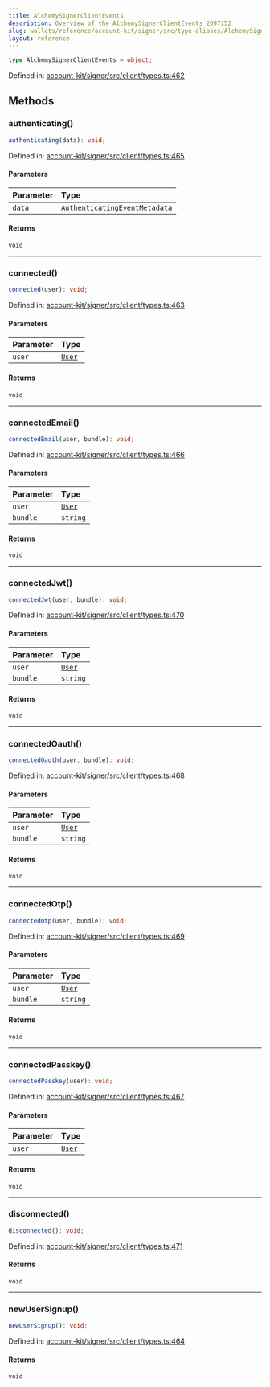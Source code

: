 ```yaml
---
title: AlchemySignerClientEvents
description: Overview of the AlchemySignerClientEvents 2097152
slug: wallets/reference/account-kit/signer/src/type-aliases/AlchemySignerClientEvents
layout: reference
---
```


```ts
type AlchemySignerClientEvents = object;
```

Defined in: [account-kit/signer/src/client/types.ts:462](https://github.com/alchemyplatform/aa-sdk/blob/923a52171f7246172caf350853843e6680197da9/account-kit/signer/src/client/types.ts#L462)

## Methods

### authenticating()

```ts
authenticating(data): void;
```

Defined in: [account-kit/signer/src/client/types.ts:465](https://github.com/alchemyplatform/aa-sdk/blob/923a52171f7246172caf350853843e6680197da9/account-kit/signer/src/client/types.ts#L465)

#### Parameters

| Parameter | Type                                                             |
| :-------- | :--------------------------------------------------------------- |
| `data`    | [`AuthenticatingEventMetadata`](AuthenticatingEventMetadata.mdx) |

#### Returns

`void`

---

### connected()

```ts
connected(user): void;
```

Defined in: [account-kit/signer/src/client/types.ts:463](https://github.com/alchemyplatform/aa-sdk/blob/923a52171f7246172caf350853843e6680197da9/account-kit/signer/src/client/types.ts#L463)

#### Parameters

| Parameter | Type               |
| :-------- | :----------------- |
| `user`    | [`User`](User.mdx) |

#### Returns

`void`

---

### connectedEmail()

```ts
connectedEmail(user, bundle): void;
```

Defined in: [account-kit/signer/src/client/types.ts:466](https://github.com/alchemyplatform/aa-sdk/blob/923a52171f7246172caf350853843e6680197da9/account-kit/signer/src/client/types.ts#L466)

#### Parameters

| Parameter | Type               |
| :-------- | :----------------- |
| `user`    | [`User`](User.mdx) |
| `bundle`  | `string`           |

#### Returns

`void`

---

### connectedJwt()

```ts
connectedJwt(user, bundle): void;
```

Defined in: [account-kit/signer/src/client/types.ts:470](https://github.com/alchemyplatform/aa-sdk/blob/923a52171f7246172caf350853843e6680197da9/account-kit/signer/src/client/types.ts#L470)

#### Parameters

| Parameter | Type               |
| :-------- | :----------------- |
| `user`    | [`User`](User.mdx) |
| `bundle`  | `string`           |

#### Returns

`void`

---

### connectedOauth()

```ts
connectedOauth(user, bundle): void;
```

Defined in: [account-kit/signer/src/client/types.ts:468](https://github.com/alchemyplatform/aa-sdk/blob/923a52171f7246172caf350853843e6680197da9/account-kit/signer/src/client/types.ts#L468)

#### Parameters

| Parameter | Type               |
| :-------- | :----------------- |
| `user`    | [`User`](User.mdx) |
| `bundle`  | `string`           |

#### Returns

`void`

---

### connectedOtp()

```ts
connectedOtp(user, bundle): void;
```

Defined in: [account-kit/signer/src/client/types.ts:469](https://github.com/alchemyplatform/aa-sdk/blob/923a52171f7246172caf350853843e6680197da9/account-kit/signer/src/client/types.ts#L469)

#### Parameters

| Parameter | Type               |
| :-------- | :----------------- |
| `user`    | [`User`](User.mdx) |
| `bundle`  | `string`           |

#### Returns

`void`

---

### connectedPasskey()

```ts
connectedPasskey(user): void;
```

Defined in: [account-kit/signer/src/client/types.ts:467](https://github.com/alchemyplatform/aa-sdk/blob/923a52171f7246172caf350853843e6680197da9/account-kit/signer/src/client/types.ts#L467)

#### Parameters

| Parameter | Type               |
| :-------- | :----------------- |
| `user`    | [`User`](User.mdx) |

#### Returns

`void`

---

### disconnected()

```ts
disconnected(): void;
```

Defined in: [account-kit/signer/src/client/types.ts:471](https://github.com/alchemyplatform/aa-sdk/blob/923a52171f7246172caf350853843e6680197da9/account-kit/signer/src/client/types.ts#L471)

#### Returns

`void`

---

### newUserSignup()

```ts
newUserSignup(): void;
```

Defined in: [account-kit/signer/src/client/types.ts:464](https://github.com/alchemyplatform/aa-sdk/blob/923a52171f7246172caf350853843e6680197da9/account-kit/signer/src/client/types.ts#L464)

#### Returns

`void`
